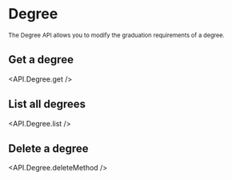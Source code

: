 
# Degree

<sub>
  The Degree API allows you to modify the graduation requirements of a degree.
</sub>

## Get a degree

<API.Degree.get />

## List all degrees

<API.Degree.list />

## Delete a degree

<API.Degree.deleteMethod />
